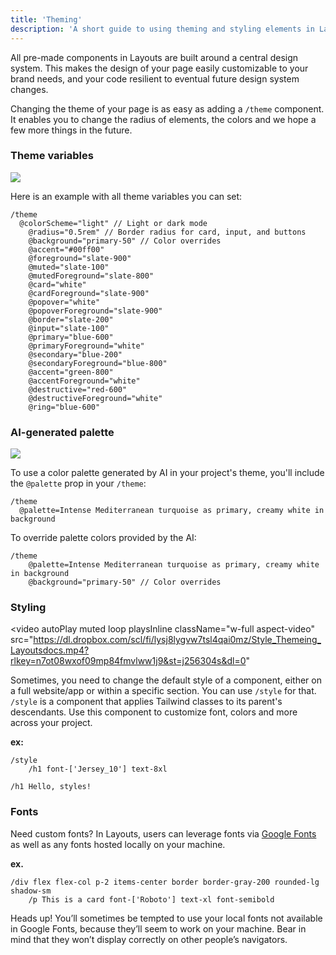```yaml
---
title: 'Theming'
description: 'A short guide to using theming and styling elements in Layouts'
---
```


All pre-made components in Layouts are built around a central design system.
This makes the design of your page easily customizable to your brand needs, and your code resilient to eventual future design system changes.

Changing the theme of your page is as easy as adding a `/theme` component.
It enables you to change the radius of elements, the colors and we hope a few more things in the future. 


### Theme variables
<img height="full" src="https://dl.dropbox.com/scl/fi/88djayi834ru8f90csz8q/Darkmode_QS_Layoutsdocs.gif?rlkey=2801228goxj4gemi1tnet45hk&st=ttlui5y7&dl=0" />

Here is an example with all theme variables you can set:
```syntax Layouts
/theme
  @colorScheme="light" // Light or dark mode
    @radius="0.5rem" // Border radius for card, input, and buttons
    @background="primary-50" // Color overrides
    @accent="#00ff00"
    @foreground="slate-900"
    @muted="slate-100"
    @mutedForeground="slate-800"
    @card="white"
    @cardForeground="slate-900"
    @popover="white"
    @popoverForeground="slate-900"
    @border="slate-200"
    @input="slate-100"
    @primary="blue-600"
    @primaryForeground="white"
    @secondary="blue-200"
    @secondaryForeground="blue-800"
    @accent="green-800"
    @accentForeground="white"
    @destructive="red-600"
    @destructiveForeground="white"
    @ring="blue-600"
```

### AI-generated palette
<img height="full" src="https://dl.dropbox.com/scl/fi/ycud3jbwtiq0qf2plhh8u/AIPalette_Themeing_Layoutsdocs.gif?rlkey=lppgtvz1yx4elprodjg5vu7p3&st=1zzlmk67&dl=0" />

To use a color palette generated by AI in your project's theme, you'll include the `@palette` prop in your `/theme`: 

```syntax Layouts
/theme
  @palette=Intense Mediterranean turquoise as primary, creamy white in background
```

To override palette colors provided by the AI: 
```syntax Layouts
/theme
    @palette=Intense Mediterranean turquoise as primary, creamy white in background
    @background="primary-50" // Color overrides
```
### Styling 
<video
  autoPlay
  muted
  loop
  playsInline
  className="w-full aspect-video"
  src="https://dl.dropbox.com/scl/fi/lysj8lygvw7tsl4qai0mz/Style_Themeing_Layoutsdocs.mp4?rlkey=n7ot08wxof09mp84fmvlww1j9&st=j256304s&dl=0"
></video>

Sometimes, you need to change the default style of a component, either on a full website/app or within a specific section.
You can use `/style` for that. `/style` is a component that applies Tailwind classes to its parent's descendants. Use this component to customize font, colors and more across your project.

**ex:**
```syntax Layouts
/style
    /h1 font-['Jersey_10'] text-8xl

/h1 Hello, styles!
```

### Fonts 
Need custom fonts? In Layouts, users can leverage fonts via [Google Fonts](https://fonts.google.com/) as well as any fonts hosted locally on your machine. 

**ex.**
``` syntax Layouts
/div flex flex-col p-2 items-center border border-gray-200 rounded-lg shadow-sm
    /p This is a card font-['Roboto'] text-xl font-semibold
```

<Info> Heads up! You’ll sometimes be tempted to use your local fonts not available in Google Fonts, because they’ll seem to work on your machine. 
Bear in mind that they won’t display correctly on other people’s navigators.</Info>

